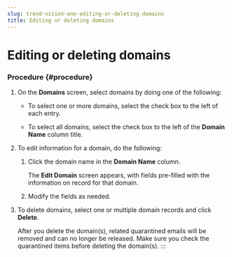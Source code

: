 ```yaml
---
slug: trend-vision-one-editing-or-deleting-domains
title: Editing or deleting domains
---
```

# Editing or deleting domains

### Procedure {#procedure}

1.  On the **Domains** screen, select domains by doing one of the following:

    - To select one or more domains, select the check box to the left of each entry.

    - To select all domains, select the check box to the left of the **Domain Name** column title.

2.  To edit information for a domain, do the following:

    1.  Click the domain name in the **Domain Name** column.

        The **Edit Domain** screen appears, with fields pre-filled with the information on record for that domain.

    2.  Modify the fields as needed.

3.  To delete domains, select one or multiple domain records and click **Delete**.

    After you delete the domain(s), related quarantined emails will be removed and can no longer be released. Make sure you check the quarantined items before deleting the domain(s).
:::
